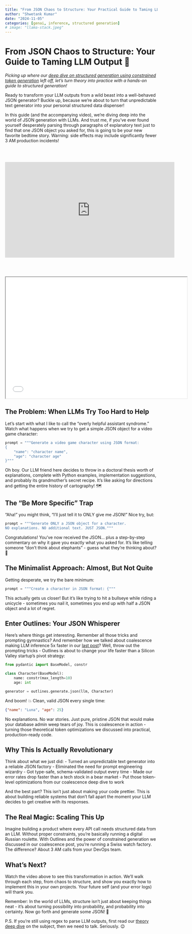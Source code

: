 ```yaml
---
title: "From JSON Chaos to Structure: Your Practical Guide to Taming LLM Output"
author: "Shwetank Kumar"
date: "2024-11-05"
categories: [genai, inference, structured generation]
# image: "llama-stack.jpeg"
---
```


# From JSON Chaos to Structure: Your Guide to Taming LLM Output 🎯

*Picking up where our [deep dive on structured generation using constrained token generation](https://shwetank-kumar.github.io/posts/constrained-generation/) left off, let's turn theory into practice with a hands-on guide to structured generation!*

Ready to transform your LLM outputs from a wild beast into a well-behaved JSON generator? Buckle up, because we're about to turn that unpredictable text generator into your personal structured data dispenser! 

In this guide (and the accompanying video), we're diving deep into the world of JSON generation with LLMs. And trust me, if you've ever found yourself desperately parsing through paragraphs of explanatory text just to find that one JSON object you asked for, this is going to be your new favorite bedtime story. 
 Warning: side effects may include significantly fewer 3 AM production incidents! 

 <br><br>
<div class="video-container">
  <iframe width="560" height="315" src="https://youtu.be/_fSphczt7_g" frameborder="0" allow="autoplay; encrypted-media" allowfullscreen></iframe>
</div>
<br><br>

<iframe src="../../subscribe.html" width="600" height="400" class="newsletter-form"></iframe>   

## The Problem: When LLMs Try Too Hard to Help

Let's start with what I like to call the "overly helpful assistant syndrome." Watch what happens when we try to get a simple JSON object for a video game character:

```python
prompt = """Generate a video game character using JSON format:
{
    "name": "character name",
    "age": "character age"
}"""
```

Oh boy. Our LLM friend here decides to throw in a doctoral thesis worth of explanations, complete with Python examples, implementation suggestions, and probably its grandmother's secret recipe. It's like asking for directions and getting the entire history of cartography! 🗺️

## The "Be More Specific" Trap

"Aha!" you might think, "I'll just tell it to ONLY give me JSON!" Nice try, but:

```python
prompt = """Generate ONLY a JSON object for a character.
NO explanations. NO additional text. JUST JSON."""
```

Congratulations! You've now received the JSON... plus a step-by-step commentary on why it gave you exactly what you asked for. It's like telling someone "don't think about elephants" - guess what they're thinking about? 🐘

## The Minimalist Approach: Almost, But Not Quite

Getting desperate, we try the bare minimum:

```python
prompt = """Create a character in JSON format: {"""
```

This actually gets us closer! But it's like trying to hit a bullseye while riding a unicycle - sometimes you nail it, sometimes you end up with half a JSON object and a lot of regret.

## Enter Outlines: Your JSON Whisperer

Here's where things get interesting. Remember all those tricks and prompting gymnastics? And remember how we talked about coalescence making LLM inference 5x faster in our [last post](previous-post-link)? Well, throw out the prompting tricks - Outlines is about to change your life faster than a Silicon Valley startup's pivot strategy:

```python
from pydantic import BaseModel, constr

class Character(BaseModel):
    name: constr(max_length=10)
    age: int

generator = outlines.generate.json(llm, Character)
```

And boom! 💥 Clean, valid JSON every single time:
```json
{"name": "Luna", "age": 25}
```

No explanations. No war stories. Just pure, pristine JSON that would make your database admin weep tears of joy. This is coalescence in action - turning those theoretical token optimizations we discussed into practical, production-ready code.

## Why This Is Actually Revolutionary

Think about what we just did:
- Turned an unpredictable text generator into a reliable JSON factory
- Eliminated the need for prompt engineering wizardry
- Got type-safe, schema-validated output every time
- Made our error rates drop faster than a tech stock in a bear market
- Put those token-level optimizations from our coalescence deep dive to work

And the best part? This isn't just about making your code prettier. This is about building reliable systems that don't fall apart the moment your LLM decides to get creative with its responses.

## The Real Magic: Scaling This Up

Imagine building a product where every API call needs structured data from an LLM. Without proper constraints, you're basically running a digital Russian roulette. With Outlines and the power of constrained generation we discussed in our coalescence post, you're running a Swiss watch factory. The difference? About 3 AM calls from your DevOps team.

## What's Next?

Watch the video above to see this transformation in action. We'll walk through each step, from chaos to structure, and show you exactly how to implement this in your own projects. Your future self (and your error logs) will thank you.

Remember: In the world of LLMs, structure isn't just about keeping things neat - it's about turning possibility into probability, and probability into certainty. Now go forth and generate some JSON! 🚀

P.S. If you're still using regex to parse LLM outputs, first read our [theory deep dive](https://shwetank-kumar.github.io/posts/constrained-generation/) on the subject, then we need to talk. Seriously. 😉



